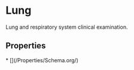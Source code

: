 
# Lung

Lung and respiratory system clinical examination.

## Properties

<Grid>
* [](/Properties/Schema.org/)

</Grid>

